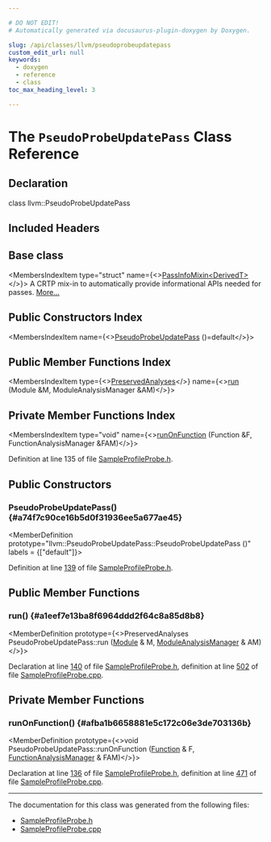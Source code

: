 ```yaml
---

# DO NOT EDIT!
# Automatically generated via docusaurus-plugin-doxygen by Doxygen.

slug: /api/classes/llvm/pseudoprobeupdatepass
custom_edit_url: null
keywords:
  - doxygen
  - reference
  - class
toc_max_heading_level: 3

---
```





# The `PseudoProbeUpdatePass` Class Reference

<DoxygenPage pluginConfig={pluginConfig}>



## Declaration

<CodeBlock>class llvm::PseudoProbeUpdatePass</CodeBlock>

## Included Headers

<IncludesList>
<IncludesListItem
  filePath="llvm/Transforms/IPO/SampleProfileProbe.h"
  permalink="/docs/api/files/include/include/llvm/include/llvm/transforms/include/llvm/transforms/ipo/sampleprofileprobe-h"
  isLocal="true" />
</IncludesList>

## Base class

<MembersIndex>

<MembersIndexItem
  type="struct"
  name={<><a href="/docs/api/structs/llvm/passinfomixin">PassInfoMixin&lt;DerivedT&gt;</a></>}>
A CRTP mix-in to automatically provide informational APIs needed for passes. <a href="/docs/api/structs/llvm/passinfomixin/#details">More...</a>
</MembersIndexItem>

</MembersIndex>

## Public Constructors Index

<MembersIndex>

<MembersIndexItem
  name={<><a href="#a74f7c90ce16b5d0f31936ee5a677ae45">PseudoProbeUpdatePass</a> ()=default</>}>
</MembersIndexItem>

</MembersIndex>

## Public Member Functions Index

<MembersIndex>

<MembersIndexItem
  type={<><a href="/docs/api/classes/llvm/preservedanalyses">PreservedAnalyses</a></>}
  name={<><a href="#a1eef7e13ba8f6964ddd2f64c8a85d8b8">run</a> (Module &amp;M, ModuleAnalysisManager &amp;AM)</>}>
</MembersIndexItem>

</MembersIndex>

## Private Member Functions Index

<MembersIndex>

<MembersIndexItem
  type="void"
  name={<><a href="#afba1b6658881e5c172c06e3de703136b">runOnFunction</a> (Function &amp;F, FunctionAnalysisManager &amp;FAM)</>}>
</MembersIndexItem>

</MembersIndex>


Definition at line 135 of file <a href="/docs/api/files/include/include/llvm/include/llvm/transforms/include/llvm/transforms/ipo/sampleprofileprobe-h">SampleProfileProbe.h</a>.

<SectionDefinition>

## Public Constructors

### PseudoProbeUpdatePass() {#a74f7c90ce16b5d0f31936ee5a677ae45}

<MemberDefinition
  prototype="llvm::PseudoProbeUpdatePass::PseudoProbeUpdatePass ()"
  labels = {["default"]}>

Definition at line <a href="/docs/api/files/include/include/llvm/include/llvm/transforms/include/llvm/transforms/ipo/sampleprofileprobe-h/#l00139">139</a> of file <a href="/docs/api/files/include/include/llvm/include/llvm/transforms/include/llvm/transforms/ipo/sampleprofileprobe-h">SampleProfileProbe.h</a>.
</MemberDefinition>

</SectionDefinition>

<SectionDefinition>

## Public Member Functions

### run() {#a1eef7e13ba8f6964ddd2f64c8a85d8b8}

<MemberDefinition
  prototype={<>PreservedAnalyses PseudoProbeUpdatePass::run (<a href="/docs/api/classes/llvm/module">Module</a> &amp; M, <a href="/docs/api/namespaces/llvm/#af9c9208365fd9ce11392b4d79485e259">ModuleAnalysisManager</a> &amp; AM)</>}>

Declaration at line <a href="/docs/api/files/include/include/llvm/include/llvm/transforms/include/llvm/transforms/ipo/sampleprofileprobe-h/#l00140">140</a> of file <a href="/docs/api/files/include/include/llvm/include/llvm/transforms/include/llvm/transforms/ipo/sampleprofileprobe-h">SampleProfileProbe.h</a>, definition at line <a href="/docs/api/files/lib/lib/transforms/lib/transforms/ipo/sampleprofileprobe-cpp/#l00502">502</a> of file <a href="/docs/api/files/lib/lib/transforms/lib/transforms/ipo/sampleprofileprobe-cpp">SampleProfileProbe.cpp</a>.
</MemberDefinition>

</SectionDefinition>

<SectionDefinition>

## Private Member Functions

### runOnFunction() {#afba1b6658881e5c172c06e3de703136b}

<MemberDefinition
  prototype={<>void PseudoProbeUpdatePass::runOnFunction (<a href="/docs/api/classes/llvm/function">Function</a> &amp; F, <a href="/docs/api/namespaces/llvm/#adce09a5a0de0e3177eb00e932734af2f">FunctionAnalysisManager</a> &amp; FAM)</>}>

Declaration at line <a href="/docs/api/files/include/include/llvm/include/llvm/transforms/include/llvm/transforms/ipo/sampleprofileprobe-h/#l00136">136</a> of file <a href="/docs/api/files/include/include/llvm/include/llvm/transforms/include/llvm/transforms/ipo/sampleprofileprobe-h">SampleProfileProbe.h</a>, definition at line <a href="/docs/api/files/lib/lib/transforms/lib/transforms/ipo/sampleprofileprobe-cpp/#l00471">471</a> of file <a href="/docs/api/files/lib/lib/transforms/lib/transforms/ipo/sampleprofileprobe-cpp">SampleProfileProbe.cpp</a>.
</MemberDefinition>

</SectionDefinition>

<hr/>

The documentation for this class was generated from the following files:

<ul>
<li><a href="/docs/api/files/include/include/llvm/include/llvm/transforms/include/llvm/transforms/ipo/sampleprofileprobe-h">SampleProfileProbe.h</a></li>
<li><a href="/docs/api/files/lib/lib/transforms/lib/transforms/ipo/sampleprofileprobe-cpp">SampleProfileProbe.cpp</a></li>
</ul>

</DoxygenPage>
